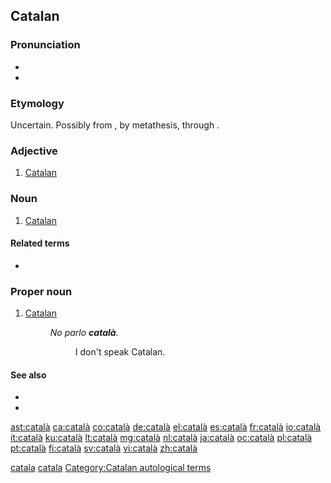 {{also|catalá|catalã}}
==Catalan==
{{wikipedia|lang=ca}}

===Pronunciation===
* {{IPA|/kətəˈɫa/|lang=ca}}
* {{rhymes|a|lang=ca}}

===Etymology===
Uncertain. Possibly from {{etyl|la|ca}} {{m|la|lacetanus}}, by metathesis, through {{m|la|catelanus}}.

===Adjective===
{{ca-adj}}

# [[Catalan]] {{gloss|pertaining to Catalonia, the Catalan people, or the Catalan language}}

===Noun===
{{ca-noun|m|f=catalana}}

# [[Catalan]] {{gloss|a person from Catalonia or an ethnic Catalan}}

====Related terms====
* {{l|ca|Catalunya|gloss=Catalonia}}

===Proper noun===
{{ca-proper noun|m}}

# [[Catalan]] {{gloss|the language spoken by the Catalans}}
#: ''No parlo '''català'''.''
#:: I don't speak Catalan.

====See also====
* {{l|ca|balear|gloss=Balearic}}
* {{l|ca|valencià|gloss=Valencian}}

[[Category:ca:Demonyms|catala]]
[[Category:ca:Languages|catala]]
[[Category:Catalan autological terms]]

[[ast:català]]
[[ca:català]]
[[co:català]]
[[de:català]]
[[el:català]]
[[es:català]]
[[fr:català]]
[[io:català]]
[[it:català]]
[[ku:català]]
[[lt:català]]
[[mg:català]]
[[nl:català]]
[[ja:català]]
[[oc:català]]
[[pl:català]]
[[pt:català]]
[[fi:català]]
[[sv:català]]
[[vi:català]]
[[zh:català]]